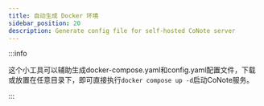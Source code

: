 ```yaml
---
title: 自动生成 Docker 环境
sidebar_position: 20
description: Generate config file for self-hosted CoNote server
---
```



:::info

这个小工具可以辅助生成docker-compose.yaml和config.yaml配置文件，下载或放置在任意目录下，即可直接执行`docker compose up -d`启动CoNote服务。

:::

<ConfigGenerate />
